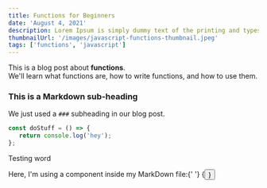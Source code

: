 ```yaml
---
title: Functions for Beginners
date: 'August 4, 2021'
description: Lorem Ipsum is simply dummy text of the printing and typesetting industry.
thumbnailUrl: '/images/javascript-functions-thumbnail.jpeg'
tags: ['functions', 'javascript']
---
```


<div>
   This is a blog post about <strong>functions</strong>. <br />
   We'll learn what functions are, how to write functions, and how to use them.
</div>

### This is a Markdown sub-heading

We just used a `###` subheading in our blog post.

```javascript
const doStuff = () => {
   return console.log('hey');
};
```

Testing word

<div>
   Here, I'm using a component inside my MarkDown file:{' '}
   {<Button text={'Button'} />}
</div>
